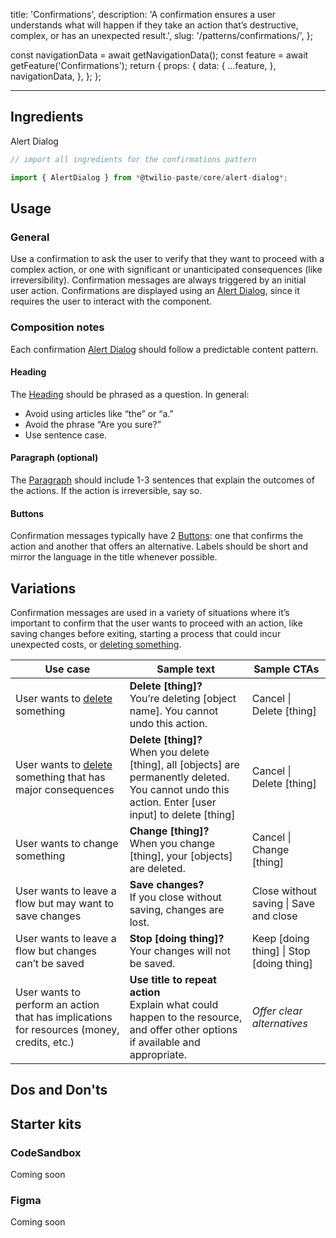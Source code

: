   title: 'Confirmations',
  description:
    'A confirmation ensures a user understands what will happen if they take an action that’s destructive, complex, or has an unexpected result.',
  slug: '/patterns/confirmations/',
};



  const navigationData = await getNavigationData();
  const feature = await getFeature('Confirmations');
  return {
    props: {
      data: {
        ...feature,
      },
      navigationData,
    },
  };
};

<content>

<NormalizedPatternHeader description={meta.description} name={meta.title} data={props.data} />

</content>

---

<contentwrapper>

<PageAside data={mdxHeadings} />

<content>

## Ingredients

<Grid gutter="space30" marginBottom="space80">
  <Column>
    <Card>
      <Heading as="h3" variant="heading40" marginBottom="space0">
        <Anchor href="/components/alert-dialog">Alert Dialog</Anchor>
      </Heading>
    </Card>
  </Column>
</Grid>

```jsx
// import all ingredients for the confirmations pattern

import { AlertDialog } from *@twilio-paste/core/alert-dialog*;
```

## Usage

### General

Use a confirmation to ask the user to verify that they want to proceed with a complex action, or one with significant or unanticipated consequences (like irreversibility). Confirmation messages are always triggered by an initial user action.
Confirmations are displayed using an [Alert Dialog](/components/alert-dialog), since it requires the user to interact with the component.

### Composition notes

Each confirmation [Alert Dialog](/components/alert-dialog) should follow a predictable content pattern. 

#### Heading

The [Heading](/components/heading) should be phrased as a question. In general:
- Avoid using articles like “the” or “a.” 
- Avoid the phrase “Are you sure?” 
- Use sentence case.

#### Paragraph (optional)

The [Paragraph](/components/paragraph) should include 1-3 sentences that explain the outcomes of the actions. If the action is irreversible, say so.

#### Buttons
Confirmation messages typically have 2 [Buttons](/components/button): one that confirms the action and another that offers an alternative. Labels should be short and mirror the language in the title whenever possible.

## Variations

Confirmation messages are used in a variety of situations where it’s important to confirm that the user wants to proceed with an action, like saving changes before exiting, starting a process that could incur unexpected costs, or [deleting something](/patterns/delete).

| Use case  | Sample text | Sample CTAs |
| ------------- | ------------- | ------------- |
| User wants to [delete](/patterns/delete) something  | **Delete [thing]?** <br/> You’re deleting [object name]. You cannot undo this action. | Cancel \| Delete [thing]  |
| User wants to [delete](/patterns/delete) something that has major consequences  | **Delete [thing]?** <br/> When you delete [thing], all [objects] are permanently deleted. You cannot undo this action. Enter [user input] to delete [thing] | Cancel \| Delete [thing]  |
| User wants to change something | **Change [thing]?** <br/> When you change [thing], your [objects] are deleted. | Cancel \| Change [thing] |
| User wants to leave a flow but may want to save changes | **Save changes?** <br/> If you close without saving, changes are lost. | Close without saving \| Save and close |
| User wants to leave a flow but changes can’t be saved | **Stop [doing thing]?** <br/> Your changes will not be saved. | Keep [doing thing] \| Stop [doing thing] |
| User wants to perform an action that has implications for resources (money, credits, etc.) | **Use title to repeat action** <br/> Explain what could happen to the resource, and offer other options if available and appropriate. | _Offer clear alternatives_ |

## Dos and Don'ts

<DoDont>
  <Do
    title="Do"
    body="Tell the user if they cannot undo the action."
    preview={false}
  />
  <Dont
    title="Don't"
    body="Don't use confirmation messages for routine, easily reversed actions."
    preview={false}
  />
</DoDont>

<DoDont>
  <Do
    title="Do"
    body="Phrase the heading as a question."
    preview={false}
  />
  <Dont
    title="Don't"
    body="Don't use the phrase “Are you sure?”"
    preview={false}
  />
</DoDont>

<DoDont>
  <Do
    title="Do"
    body="Make the buttons clear alternatives."
    preview={false}
    />
  <Dont
    title="Don't"
    body="Don't use a Cancel as a CTA button if the user action is related to cancellation. It's confusing!"
    preview={false}
  />
</DoDont>

## Starter kits

### CodeSandbox

Coming soon

### Figma

Coming soon

</content>

</contentwrapper>
